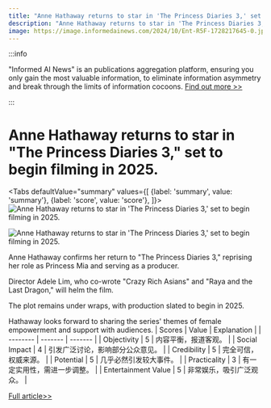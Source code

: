 ```yaml
---
title: "Anne Hathaway returns to star in 'The Princess Diaries 3,' set to begin filming in 2025."
description: "Anne Hathaway returns to star in 'The Princess Diaries 3,' set to begin filming in 2025."
image: https://image.informedainews.com/2024/10/Ent-R5F-1728217645-0.jpg
---
```



:::info

"Informed AI News" is an publications aggregation platform, ensuring you only gain the most valuable information, to eliminate information asymmetry and break through the limits of information cocoons.  [Find out more >>](/)

:::

# Anne Hathaway returns to star in "The Princess Diaries 3," set to begin filming in 2025.


<Tabs
	defaultValue="summary"
	values={[
	{label: 'summary', value: 'summary'},
	{label: 'score', value: 'score'},
]}>
<TabItem value="summary">
<img
  src="https://image.informedainews.com/2024/10/Ent-R5F-1728217645-0.jpg"
  alt="Anne Hathaway returns to star in 'The Princess Diaries 3,' set to begin filming in 2025."
/>

<img
  src="https://image.informedainews.com/2024/10/Ent-bif-1728217645-1.jpg"
  alt="Anne Hathaway returns to star in 'The Princess Diaries 3,' set to begin filming in 2025."
/>



Anne Hathaway confirms her return to "The Princess Diaries 3," reprising her role as Princess Mia and serving as a producer.

Director Adele Lim, who co-wrote "Crazy Rich Asians" and "Raya and the Last Dragon," will helm the film.

The plot remains under wraps, with production slated to begin in 2025.

Hathaway looks forward to sharing the series' themes of female empowerment and support with audiences.
</TabItem>
<TabItem value="score">
	| Scores     | Value   | Explanation |
	| -------- | ------- | ------- |
	| Objectivity  | 5    | 内容平衡，报道客观。    |
	| Social Impact | 4     | 引发广泛讨论，影响部分公众意见。    |
	| Credibility    | 5    | 完全可信，权威来源。    |
	| Potential    | 5    | 几乎必然引发较大事件。    |
	| Practicality    | 3    | 有一定实用性，需进一步调整。    |
	| Entertainment Value    | 5    | 非常娱乐，吸引广泛观众。    |
</TabItem>
</Tabs>

[Full article>>](https://www.cnbeta.com.tw/articles/movie/1448117.htm)
